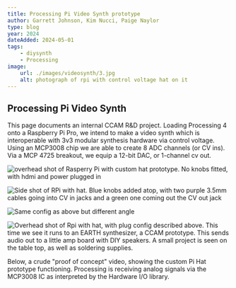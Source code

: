 ```yaml
---
title: Processing Pi Video Synth prototype
author: Garrett Johnson, Kim Nucci, Paige Naylor
type: blog
year: 2024
dateAdded: 2024-05-01
tags:
    - diysynth
    - Processing
image:
    url: ./images/videosynth/3.jpg
    alt: photograph of rpi with control voltage hat on it
---
```



## Processing Pi Video Synth

This page documents an internal CCAM R&D project. Loading Processing 4 onto a Raspberry Pi Pro, we intend to make a video synth which is interoperable with 3v3 modular synthesis hardware via control voltage. Using an MCP3008 chip we are able to create 8 ADC channels (or CV ins). Via a MCP 4725 breakout, we equip a 12-bit DAC, or 1-channel cv out.

![overhead shot of Rasperry Pi with custom hat prototype. No knobs fitted, with hdmi and power plugged in](./images/videosynth/one.jpg)

![Side shot of RPi with hat. Blue knobs added atop, with two purple 3.5mm cables going into CV in jacks and a green one coming out the CV out jack](./images/videosynth/two.jpg)

![Same config as above but different angle](./images/videosynth/three.jpg)

![Overhead shot of Rpi with hat, with plug config described above. This time we see it runs to an EARTH synthesizer, a CCAM prototype. This sends audio out to a little amp board with DIY speakers. A small project is seen on the table top, as well as soldering supplies.](./images/videosynth/four.jpg)

Below, a crude "proof of concept" video, showing the custom Pi Hat prototype functioning. Processing is receiving analog signals via the MCP3008 IC as interpreted by the Hardware I/O library.

<YouTube id="W1dB7Z5PwaM" />
